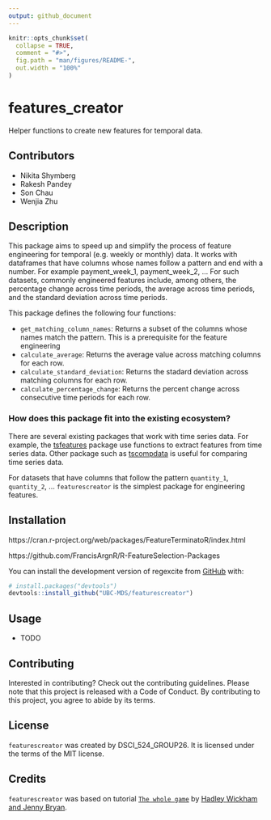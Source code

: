 ```yaml
---
output: github_document
---
```


<!-- README.md is generated from README.Rmd. Please edit that file -->

```r
knitr::opts_chunk$set(
  collapse = TRUE,
  comment = "#>",
  fig.path = "man/figures/README-",
  out.width = "100%"
)
```

# features_creator

Helper functions to create new features for temporal data.

## Contributors

- Nikita Shymberg
- Rakesh Pandey
- Son Chau
- Wenjia Zhu

## Description

This package aims to speed up and simplify the process of feature engineering for temporal (e.g. weekly or monthly) data.
It works with dataframes that have columns whose names follow a pattern and end with a number. For example payment_week_1, payment_week_2, ...
For such datasets, commonly engineered features include, among others, the percentage change across time periods, the average across time periods, and the standard deviation across time periods.

This package defines the following four functions:

- `get_matching_column_names`: Returns a subset of the columns whose names match the pattern. This is a prerequisite for the feature engineering
- `calculate_average`: Returns the average value across matching columns for each row.
- `calculate_standard_deviation`: Returns the stadard deviation across matching columns for each row.
- `calculate_percentage_change`: Returns the percent change across consecutive time periods for each row.

### How does this package fit into the existing ecosystem?
There are several existing packages that work with time series data. For example, the [tsfeatures](https://cran.r-project.org/web/packages/tsfeatures/vignettes/tsfeatures.html) package use functions to extract features from time series data. Other package such as [tscompdata](https://github.com/robjhyndman/tscompdata) is useful for comparing time series data.

For datasets that have columns that follow the pattern `quantity_1`, `quantity_2`, ... `featurescreator` is the simplest package for engineering features.

## Installation
https://cran.r-project.org/web/packages/FeatureTerminatoR/index.html

https://github.com/FrancisArgnR/R-FeatureSelection-Packages

You can install the development version of regexcite from [GitHub](https://github.com/) with:
      
``` r
# install.packages("devtools")
devtools::install_github("UBC-MDS/featurescreator")
```


## Usage

- TODO

## Contributing

Interested in contributing? Check out the contributing guidelines. Please note that this project is released with a Code of Conduct. By contributing to this project, you agree to abide by its terms.

## License

`featurescreator` was created by DSCI_524_GROUP26. It is licensed under the terms of the MIT license.

## Credits

`featurescreator` was based on tutorial [`The whole game`](https://r-pkgs.org/whole-game.html) by [Hadley Wickham and Jenny Bryan](https://r-pkgs.org/index.html).
